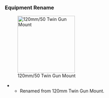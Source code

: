 ===Equipment Rename===
[[File:120mm 50 Twin Gun Mount_147_Card.png|thumb|180px|120mm/50 Twin Gun Mount]]
*{{EquipmentLink|120mm/50 Twin Gun Mount}}
**Renamed from 120mm Twin Gun Mount.
{{clear}}

{{Update/RankingRewards|pagename={{{pagename|}}}

|banner = 

|new_equipment = 120mm/50 Twin Gun Mount mod.1936
|new_equipment_2 = 120mm/50 Twin Gun Mount Kai A.mod.1937
|new_equipment_3 = Shinzan
|new_equipment_4 = Shinzan Kai

|top5_1 = Shinzan Kai
|top5_1_x = 1
|top5_1_stars = 
|top5_2 = Shinzan
|top5_2_x = 1
|top5_2_stars = 
|top5_3 = 120mm/50 Twin Gun Mount mod.1936
|top5_3_x = 1
|top5_3_stars = 3
|top5_4 = 120mm/50 Twin Gun Mount Kai A.mod.1937
|top5_4_x = 1
|top5_4_stars = 3

|top20_1 = Shinzan Kai
|top20_1_x = 1
|top20_1_stars = 
|top20_2 = 120mm/50 Twin Gun Mount mod.1936
|top20_2_x = 1
|top20_2_stars = 2
|top20_3 = 120mm/50 Twin Gun Mount Kai A.mod.1937
|top20_3_x = 1
|top20_3_stars = 3

|top100_1 = Shinzan
|top100_1_x = 1
|top100_1_stars = 
|top100_2 = 120mm/50 Twin Gun Mount mod.1936
|top100_2_x = 1
|top100_2_stars = 2
|top100_3 = 120mm/50 Twin Gun Mount Kai A.mod.1937
|top100_3_x = 1
|top100_3_stars = 2

|top500_1 = Shinzan
|top500_1_x = 1
|top500_1_stars = 
|top500_2 = 120mm/50 Twin Gun Mount mod.1936
|top500_2_x = 1
|top500_2_stars = 2

<!--
https://twitter.com/KanColle_STAFF/status/1321754017450520576
-->

}}